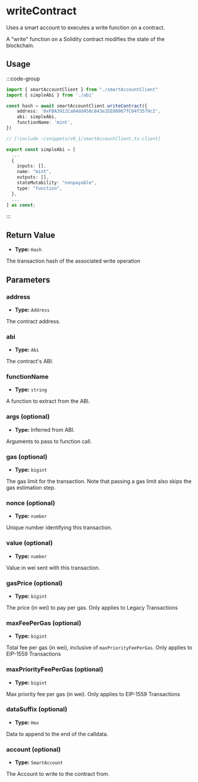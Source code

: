 
<VersionWarning version="0.1" />

# writeContract

Uses a smart account to executes a write function on a contract.

A "write" function on a Solidity contract modifies the state of the blockchain.

## Usage

:::code-group

```ts [example.ts]
import { smartAccountClient } from "./smartAccountClient"
import { simpleAbi } from './abi'

const hash = await smartAccountClient.writeContract({
    address: '0xFBA3912Ca04dd458c843e2EE08967fC04f3579c2',
    abi: simpleAbi,
    functionName: 'mint',
})
```

```ts [smartAccountClient.ts]
// [!include ~/snippets/v0_1/smartAccountClient.ts:client]
```

```ts [abi.ts]
export const simpleAbi = [
  ...
  {
    inputs: [],
    name: "mint",
    outputs: [],
    stateMutability: "nonpayable",
    type: "function",
  },
  ...
] as const;
```

:::

## Return Value

- **Type:** `Hash`

The transaction hash of the associated write operation

## Parameters

### address

- **Type:** `Address`

The contract address.

### abi

- **Type:** `Abi`

The contract's ABI.

### functionName

- **Type:** `string`

A function to extract from the ABI.

### args (optional)

- **Type:** Inferred from ABI.

Arguments to pass to function call.

### gas (optional)

- **Type:** `bigint`

The gas limit for the transaction. Note that passing a gas limit also skips the gas estimation step.

### nonce (optional)

- **Type:** `number`

Unique number identifying this transaction.

### value (optional)

- **Type:** `number`

Value in wei sent with this transaction.

### gasPrice (optional)

- **Type:** `bigint`

The price (in wei) to pay per gas. Only applies to Legacy Transactions

### maxFeePerGas (optional)

- **Type:** `bigint`

Total fee per gas (in wei), inclusive of `maxPriorityFeePerGas`. Only applies to EIP-1559 Transactions

### maxPriorityFeePerGas (optional)

- **Type:** `bigint`

Max priority fee per gas (in wei). Only applies to EIP-1559 Transactions

### dataSuffix (optional)

- **Type:** `Hex`

Data to append to the end of the calldata.

### account (optional)

- **Type:** `SmartAccount`

The Account to write to the contract from.

